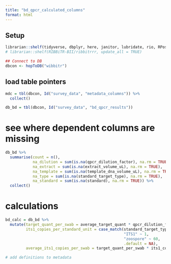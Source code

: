 ```yaml
---
title: "bd_qpcr_calculated_columns"
format: html
---
```


## Setup

```r
librarian::shelf(tidyverse, dbplyr, here, janitor, lubridate, rio, RPostgres, stringr, DBI, parsedate, uuid, hms, RIBBiTR-BII/ribbitrrr)
# librarian::shelf(RIBBiTR-BII/ribbitrrr, update_all = TRUE)

## Connect to DB
dbcon <- hopToDB("wibbitr")

```

## load table pointers

```r
mdc = tbl(dbcon, Id("survey_data", "metadata_columns")) %>%
  collect()

db_bd = tbl(dbcon, Id("survey_data", "bd_qpcr_results"))

```

# see where dependent columns are missing
```r
db_bd %>%
  summarise(count = n(),
            na_dilution = sum(is.na(qpcr_dilution_factor), na.rm = TRUE),
            na_extract = sum(is.na(extract_volume_uL), na.rm = TRUE),
            na_template = sum(is.na(template_dna_volume_uL), na.rm = TRUE),
            na_type = sum(is.na(standard_target_type), na.rm = TRUE),
            na_standard = sum(is.na(standard), na.rm = TRUE)) %>%
  collect()


```

# calculations

```r
bd_calc = db_bd %>%
  mutate(target_quant_per_swab = average_target_quant * qpcr_dilution_factor * extract_volume_uL / template_dna_volume_uL,
         its1_copies_per_standard_unit = case_match(standard_target_type,
                                                    "ITS1" ~ 1,
                                                    "zoospore" ~ 60,
                                                    .default = NA),
         average_its1_copies_per_swab = target_quant_per_swab * its1_copies_per_standard_unit)

# add definitions to metadata

```